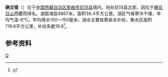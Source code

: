 {{ViewTibetanScript}}
{{Infobox_lake
 |湖泊名稱 =确旦错
 |湖泊照片 = 
 |湖泊照片標題 = 
 |測深圖 =
 |測深圖標題 =
 |湖泊所在地 = [[中国|中国]][[西藏|西藏]]
 |座標 = {{coord |34|22|N|87|30|E|display=inline,title|scale:500000_type:waterbody_region:CN}}
 |湖泊類別 = [[咸水湖|咸水湖]]
 |流入 =
 |流出 = 
 |集水區面積 =719.6平方公里
 |集水區國家 ={{PRC}}
 |湖泊長度 =10公里
 |湖泊闊度 =最大5.4公里<br />平均3.64公里
 |湖泊面積 =36.4平方公里
 |平均深度 = 
 |最深深度 = 
 |水體體積 = 
 |湖水停留時間 =
 |湖岸線長度 =
 |海拔高度 =4867米
 |湖中島嶼 =
 |湖邊城鎮 =
}}
{{Location map
 |China Tibet
 |mark=<!--dot-->Blue pog.svg
 |lat_deg=34|lat_min=22|lat_sec =
 |lon_deg=87|lon_min=30|lon_sec =
 |caption=确旦错在[[西藏|西藏]]的位置。
 |position=right
 |width=350
 |float=right
}}
'''确旦错'''（{{bo|z=མཆོད་རྟེན་མཚོ།|w=mchod rten mtsho|t=Chöten Tso}}）位于[[中国|中国]][[西藏自治区|西藏自治区]][[那曲市|那曲市]][[尼玛县|尼玛县]]境内，地处尼玛县北部，因位于[[确旦日山|确旦日山]]西麓而得名。湖面海拔4867米，面积36.4平方公里。湖区气候寒冷干燥，年均气温-6℃，年均降水100～150毫米。湖水主要依靠泉水补给，集水区面积719.6平方公里，补给系数19.8<ref>{{cite book zh |author=王苏民 窦鸿身 |title=中国湖泊志 |format=M |edition=1 |location=北京 |publisher=科学出版社 |date=1998|pages=439|id= ISBN 7-03-006706-1}}</ref>。
==参考资料==
{{reflist}}

[[Category:尼玛县湖泊|Q]]
